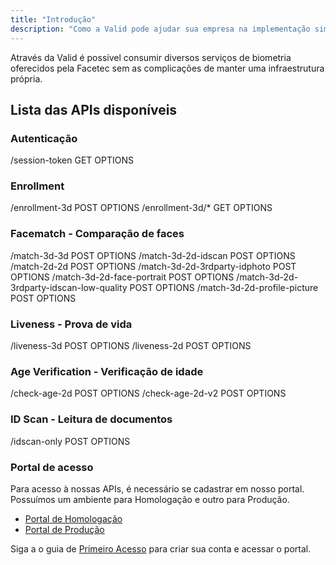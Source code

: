 ```yaml
---
title: "Introdução"
description: "​Como a Valid pode ajudar sua empresa na implementação simplificada de tecnologias fornecidas pela Facetec."
---
```


Através da Valid é possível consumir diversos serviços de biometria oferecidos pela Facetec sem as complicações de manter uma infraestrutura própria.

## Lista das APIs disponíveis

### Autenticação
/session-token GET OPTIONS

### Enrollment
/enrollment-3d POST OPTIONS
/enrollment-3d/* GET OPTIONS

### Facematch - Comparação de faces
/match-3d-3d POST OPTIONS
/match-3d-2d-idscan POST OPTIONS
/match-2d-2d POST OPTIONS
/match-3d-2d-3rdparty-idphoto POST OPTIONS
/match-3d-2d-face-portrait POST OPTIONS
/match-3d-2d-3rdparty-idscan-low-quality POST OPTIONS
/match-3d-2d-profile-picture POST OPTIONS

### Liveness - Prova de vida
/liveness-3d POST OPTIONS
/liveness-2d POST OPTIONS

### Age Verification - Verificação de idade
/check-age-2d POST OPTIONS
/check-age-2d-v2 POST OPTIONS

### ID Scan - Leitura de documentos
/idscan-only POST OPTIONS

### Portal de acesso
Para acesso à nossas APIs, é necessário se cadastrar em nosso portal. Possuímos um ambiente para Homologação e outro para Produção.

- [Portal de Homologação](https://valid-gateway-hml-428414-validid.apigee.io/portal)
- [Portal de Produção](https://valid-gateway-prd-367218-validid.apigee.io/portal)

Siga a o guia de [Primeiro Acesso](/facetec/first-access) para criar sua conta e acessar o portal.
